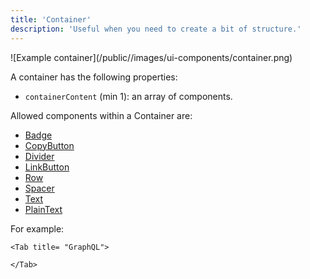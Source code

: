 ```yaml
---
title: 'Container'
description: 'Useful when you need to create a bit of structure.'
---
```


<Frame>![Example container](/public//images/ui-components/container.png)</Frame>

A container has the following properties:

- `containerContent` (min 1): an array of components.

Allowed components within a Container are:

- [Badge](/ui-components/badge)
- [CopyButton](/ui-components/copy-button)
- [Divider](/ui-components/divider)
- [LinkButton](/ui-components/link-button)
- [Row](/ui-components/row)
- [Spacer](/ui-components/spacer)
- [Text](/ui-components/text)
- [PlainText](/ui-components/plain-text)

For example:

<Tabs>
    <Tab title= "Typescript SDK">
<Snippet file="typescript-sdk/ui-container.mdx" />
    </Tab>

    <Tab title= "GraphQL">

<Snippet file="graphql/ui-container.mdx" />

    </Tab>

</Tabs>

